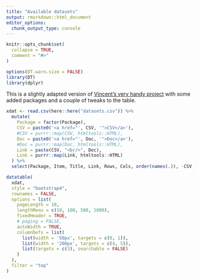 ```yaml
---
title: "Available datasets"
output: rmarkdown::html_document
editor_options: 
  chunk_output_type: console
---
```


```r
knitr::opts_chunk$set(
  collapse = TRUE,
  comment = "#>"
)

options(DT.warn.size = FALSE)
library(DT)
library(dplyr)
```

This is a slightly adapted version of [Vincent's very handy project](https://github.com/vincentarelbundock/Rdatasets) with some added packages and a couple of tweaks to the table.

```r
xdat <- read.csv(here::here("datasets.csv")) %>%
  mutate(
    Package = factor(Package),
    CSV = paste0('<a href="', CSV, '">CSV</a>'),
    #CSV = purrr::map(CSV, htmltools::HTML),
    Doc = paste0('<a href="', Doc, '">Doc</a>'),
    #Doc = purrr::map(Doc, htmltools::HTML),
    Link = paste(CSV, "<br/>", Doc),
    Link = purrr::map(Link, htmltools::HTML)
  ) %>%
  select(Package, Item, Title, Link, Rows, Cols, order(names(.)), -CSV, -Doc)

datatable(
  xdat, 
  style = "bootstrap4",
  rownames = FALSE,
  options = list(
    pageLength = 10,
    lengthMenu = c(10, 100, 500, 1000),
    fixedHeader = TRUE,
    # paging = FALSE,
    autoWidth = TRUE,
    columnDefs = list(
      list(width = '50px', targets = c(0, 1)),
      list(width = '200px', targets = c(4, 5)),
      list(targets = c(3), searchable = FALSE)
    )
  ), 
  filter = "top"
)
```
